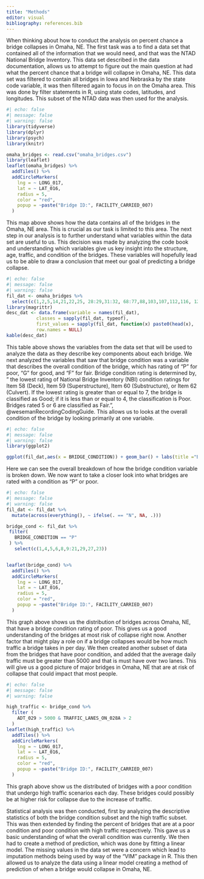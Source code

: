 ```yaml
---
title: "Methods"
editor: visual
bibliography: references.bib
---
```


When thinking about how to conduct the analysis on percent chance a bridge collapses in Omaha, NE. The first task was a to find a data set that contained all of the information that we would need, and that was the NTAD National Bridge Inventory. This data set described in the data documentation, allows us to attempt to figure out the main question at had what the percent chance that a bridge will collapse in Omaha, NE. This data set was filtered to contain all bridges in Iowa and Nebraska by the state code variable, it was then filtered again to focus in on the Omaha area. This was done by filter statements in R, using state codes, latitudes, and longitudes. This subset of the NTAD data was then used for the analysis.

```r
#| echo: false
#| message: false
#| warning: false
library(tidyverse)
library(dplyr)
library(psych)
library(knitr)

omaha_bridges <- read.csv("omaha_bridges.csv")
library(leaflet)
leaflet(omaha_bridges) %>%
  addTiles() %>%
  addCircleMarkers(
    lng = ~ LONG_017,
    lat = ~ LAT_016,
    radius = 5,
    color = "red",
    popup = ~paste("Bridge ID:", FACILITY_CARRIED_007)
  )
```

This map above shows how the data contains all of the bridges in the Omaha, NE area. This is crucial as our task is limited to this area. The next step in our analysis is to further understand what variables within the data set are useful to us. This decision was made by analyzing the code book and understanding which variables give us key insight into the structure, age, traffic, and condition of the bridges. These variables will hopefully lead us to be able to draw a conclusion that meet our goal of predicting a bridge collapse.

```r
#| echo: false
#| message: false
#| warning: false
fil_dat <- omaha_bridges %>%
  select(c(1,2,5,14,21,22,25, 28:29,31:32, 68:77,88,103,107,112,116, 122:125))
library(magrittr)
desc_dat <- data.frame(variable = names(fil_dat),
           classes = sapply(fil_dat, typeof),
           first_values = sapply(fil_dat, function(x) paste0(head(x),  collapse = ", ")),
           row.names = NULL)
kable(desc_dat)
```

This table above shows the variables from the data set that will be used to analyze the data as they describe key components about each bridge. We next analyzed the variables that saw that bridge condition was a variable that describes the overall condition of the bridge, which has rating of "P" for poor, "G" for good, and "F" for fair. Bridge condition rating is determined by, " the lowest rating of National Bridge Inventory (NBI) condition ratings for Item 58 (Deck), Item 59 (Superstructure), Item 60 (Substructure), or Item 62 (Culvert). If the lowest rating is greater than or equal to 7, the bridge is classified as Good; if it is less than or equal to 4, the classification is Poor. Bridges rated 5 or 6 are classified as Fair.", @wesemanRecordingCodingGuide. This allows us to looks at the overall condition of the bridge by looking primarily at one variable.

```r
#| echo: false
#| message: false
#| warning: false
library(ggplot2)

ggplot(fil_dat,aes(x = BRIDGE_CONDITION)) + geom_bar() + labs(title ="Bridge Condition") + xlab("Bridge Rating")

```

Here we can see the overall breakdown of how the bridge condition variable is broken down. We now want to take a closer look into what bridges are rated with a condition as "P" or poor.

```r
#| echo: false
#| message: false
#| warning: false
fil_dat <- fil_dat %>%
  mutate(across(everything(), ~ ifelse(. == "N", NA, .)))

bridge_cond <- fil_dat %>%
 filter(
   BRIDGE_CONDITION == "P"
 ) %>%
   select(c(1,4,5,6,8,9:21,29,27,23))


leaflet(bridge_cond) %>%
  addTiles() %>%
  addCircleMarkers(
    lng = ~ LONG_017,
    lat = ~ LAT_016,
    radius = 5,
    color = "red",
    popup = ~paste("Bridge ID:", FACILITY_CARRIED_007)
  )
```

This graph above shows us the distribution of bridges across Omaha, NE, that have a bridge condition rating of poor. This gives us a good understanding of the bridges at most risk of collapse right now. Another factor that might play a role on if a bridge collapses would be how much traffic a bridge takes in per day. We then created another subset of data from the bridges that have poor condition, and added that the average daily traffic must be greater than 5000 and that is must have over two lanes. This will give us a good picture of major bridges in Omaha, NE that are at risk of collapse that could impact that most people.

```r
#| echo: false
#| message: false
#| warning: false

high_traffic <- bridge_cond %>%
  filter (
    ADT_029 > 5000 & TRAFFIC_LANES_ON_028A > 2
  )
leaflet(high_traffic) %>%
  addTiles() %>%
  addCircleMarkers(
    lng = ~ LONG_017,
    lat = ~ LAT_016,
    radius = 5,
    color = "red",
    popup = ~paste("Bridge ID:", FACILITY_CARRIED_007)
  )
```

This graph above show us the distributed of bridges with a poor condition that undergo high traffic scenarios each day. These bridges could possibly be at higher risk for collapse due to the increase of traffic.

Statistical analysis was then conducted, first by analyzing the descriptive statistics of both the bridge condition subset and the high traffic subset. This was then extended by finding the percent of bridges that are at a poor condition and poor condition with high traffic respectively. This gave us a basic understanding of what the overall condition was currently. We then had to create a method of prediction, which was done by fitting a linear model. The missing values in the data set were a concern which lead to imputation methods being used by way of the "VIM" package in R. This then allowed us to analyze the data using a linear model creating a method of prediction of when a bridge would collapse in Omaha, NE.

